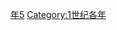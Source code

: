 {{Catnav|頁面分類|历史|歷史時代|年|1世纪各年}}

{{catmore}}
{{Commons category|45}}

[[Category:40年代|年5]]
[[Category:1世纪各年|Category:1世纪各年]]